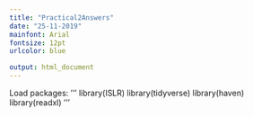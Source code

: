 ```yaml
---
title: "Practical2Answers"
date: "25-11-2019"
mainfont: Arial
fontsize: 12pt
urlcolor: blue

output: html_document
---
```


Load packages:
'''
library(ISLR)
library(tidyverse)
library(haven)
library(readxl)
'''
